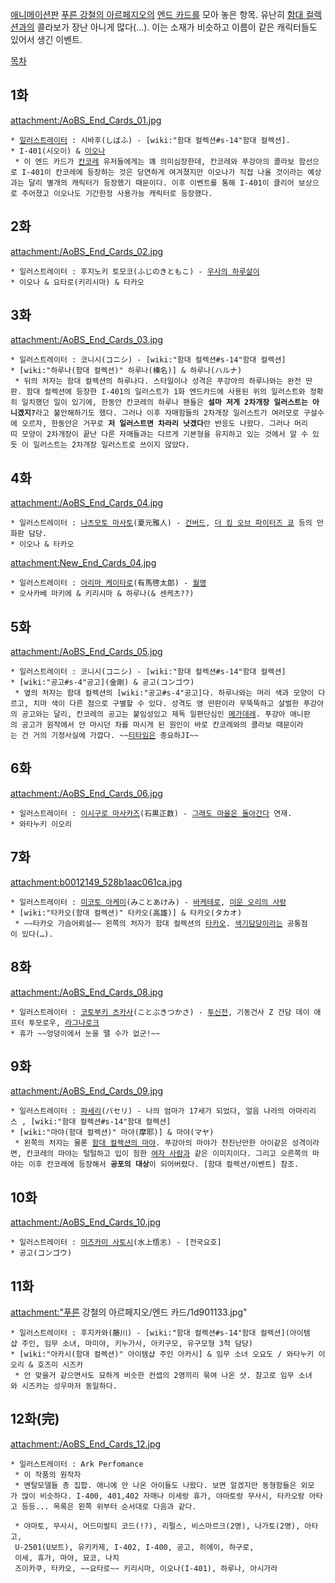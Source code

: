 [[애니메이션판]] [[푸른 강철의 아르페지오]]의 [[엔드 카드]]를 모아 놓은 항목. 유난히 [[함대 컬렉션]]과의 콜라보가 장난 아니게 많다(...). 이는 소재가 비슷하고 이름이 같은 캐릭터들도 있어서 생긴 이벤트.

[[목차]]
== 1화 ==
attachment:/AoBS_End_Cards_01.jpg
 * [[일러스트레이터]] : 시바후(しばふ) - [wiki:"함대 컬렉션#s-14"함대 컬렉션].
 * I-401(시오이) & [[이오나]]
  * 이 엔드 카드가 [[칸코레]] 유저들에게는 꽤 의미심장한데, 칸코레와 푸강아의 콜라보 함선으로 I-401이 칸코레에 등장하는 것은 당연하게 여겨졌지만 이오나가 직접 나올 것이라는 예상과는 달리 별개의 캐릭터가 등장했기 때문이다. 이후 이벤트를 통해 I-401이 클리어 보상으로 주어졌고 이오나도 기간한정 사용가능 캐릭터로 등장했다.
== 2화 ==
attachment:/AoBS_End_Cards_02.jpg
 * 일러스트레이터 : 후지노키 토모코(ふじのきともこ) - [[우사의 하루살이]]
 * 이오나 & 요타로(키리시마) & 타카오
== 3화 ==
attachment:/AoBS_End_Cards_03.jpg
 * 일러스트레이터 : 코니시(コニシ) - [wiki:"함대 컬렉션#s-14"함대 컬렉션]
 * [wiki:"하루나(함대 컬렉션)" 하루나(榛名)] & 하루나(ハルナ)
  * 뒤의 처자는 함대 컬렉션의 하루나다. 스타일이나 성격은 푸강아의 하루나와는 완전 딴판. 함대 컬렉션에 등장한 I-401의 일러스트가 1화 엔드카드에 사용된 위의 일러스트와 정확히 일치했던 일이 있기에, 한동안 칸코레의 하루나 팬들은 '''설마 저게 2차개장 일러스트는 아니겠지?'''라고 불안해하기도 했다. 그러나 이후 자매함들의 2차개장 일러스트가 여러모로 구설수에 오르자, 한동안은 거꾸로 '''저 일러스트면 차라리 낫겠다'''란 반응도 나왔다. 그러나 머리띠 모양이 2차개장이 끝난 다른 자매들과는 다르게 기본형을 유지하고 있는 것에서 알 수 있듯 이 일러스트는 2차개장 일러스트로 쓰이지 않았다. 
== 4화 ==
attachment:/AoBS_End_Cards_04.jpg
 * 일러스트레이터 : [[나츠모토 마사토]](夏元雅人) - [[건버드]], [[더 킹 오브 파이터즈 쿄]] 등의 만화판 담당.
 * 이오나 & 타카오
attachment:New_End_Cards_04.jpg
 * 일러스트레이터 : [[아리마 케이타로]](有馬啓太郎) - [[월영]]
 * 오사카베 마키에 & 키리시마 & 하루나(& 센케츠??)
== 5화 ==
attachment:/AoBS_End_Cards_05.jpg
 * 일러스트레이터 : 코니시(コニシ) - [wiki:"함대 컬렉션#s-14"함대 컬렉션]
 * [wiki:"공고#s-4"공고](金剛) & 공고(コンゴウ)
  * 옆의 처자는 함대 컬렉션의 [wiki:"공고#s-4"공고]다. 하루나와는 머리 색과 모양이 다르고, 치마 색이 다른 점으로 구별할 수 있다. 성격도 영 딴판이라 무뚝뚝하고 살벌한 푸강아의 공고와는 달리, 칸코레의 공고는 붙임성있고 제독 일편단심인 [[메가데레]]. 푸강아 애니판의 공고가 원작에서 안 마시던 차를 마시게 된 원인이 바로 칸코레와의 콜라보 때문이라는 건 거의 기정사실에 가깝다. ~~[[티타임]]은 중요하JI~~
== 6화 ==
attachment:/AoBS_End_Cards_06.jpg
 * 일러스트레이터 : [[이시구로 마사카즈]](石黒正数) - [[그래도 마을은 돌아간다]] 연재.
 * 와타누키 이오리
== 7화 ==
attachment:b0012149_528b1aac061ca.jpg
 * 일러스트레이터 : [[미코토 아케미]](みことあけみ) - [[바케테로]], [[미운 오리의 사랑]]
 * [wiki:"타카오(함대 컬렉션)" 타카오(高雄)] & 타카오(タカオ)
  * ~~타카오 가슴어뢰설~~ 왼쪽의 처자가 함대 컬렉션의 [[타카오(함대 컬렉션)|타카오]]. [[색기담당]]이라는 공통점이 있다(…).
== 8화 ==
attachment:/AoBS_End_Cards_08.jpg
 * 일러스트레이터 : [[코토부키 츠카사]](ことぶきつかさ) - [[투신전]], 기동건사 Z 건담 데이 애프터 투모로우, [[라그나로크]]
 * 휴가 ~~엉덩이에서 눈을 땔 수가 없군!~~
== 9화 ==
attachment:/AoBS_End_Cards_09.jpg
 * 일러스트레이터 : [[파세리]](パセリ) - 나의 엄마가 17세가 되었다, 얼음 나라의 아마리리스 , [wiki:"함대 컬렉션#s-14"함대 컬렉션]
 * [wiki:"마야(함대 컬렉션)" 마야(摩耶)] & 마야(マヤ)
  * 왼쪽의 처자는 물론 [[마야(함대 컬렉션)|함대 컬렉션의 마야]]. 푸강아의 마야가 천진난만한 아이같은 성격이라면, 칸코레의 마야는 털털하고 입이 험한 [[여자 사람]]과 같은 이미지이다. 그리고 오른쪽의 마야는 이후 칸코레에 등장해서 '''공포의 대상'''이 되어버렸다. [함대 컬렉션/이벤트] 참조.
== 10화 ==
attachment:/AoBS_End_Cards_10.jpg
 * 일러스트레이터 : [[미즈카미 사토시]](水上悟志) - [전국요호]
 * 공고(コンゴウ)
== 11화 ==
attachment:"푸른 강철의 아르페지오/엔드 카드/1d901133.jpg"
 * 일러스트레이터 : 후지카와(藤川) - [wiki:"함대 컬렉션#s-14"함대 컬렉션](아이템샵 주인, 임무 소녀, 마미야, 키누가사, 아키구모, 유구모형 3척 담당)
 * [wiki:"아카시(함대 컬렉션)" 아이템샵 주인 아카시] & 임무 소녀 오요도 / 와타누키 이오리 & 호즈미 시즈카
  * 안 맞을거 같으면서도 묘하게 비슷한 컨셉의 2명끼리 묶여 나온 샷. 참고로 임무 소녀와 시즈카는 성우마저 동일하다.
== 12화(完) ==
attachment:/AoBS_End_Cards_12.jpg
 * 일러스트레이터 : Ark Perfomance
  * 이 작품의 원작자
  * 멘탈모델들 총 집합. 애니에 안 나온 아이들도 나왔다. 보면 알겠지만 동형함들은 외모가 많이 비슷하다. I-400, 401,402 자매나 이세랑 휴가, 야마토랑 무사시, 타카오랑 아타고 등등... 목록은 왼쪽 위부터 순서대로 다음과 같다. 

  * 야마토, 무사시, 어드미럴티 코드(!?), 리펄스, 비스마르크(2명), 나가토(2명), 아타고,
  U-2501(U보트), 유키카제, I-402, I-400, 공고, 히에이, 하구로,
  이세, 휴가, 마야, 묘코, 나치
  즈이카쿠, 타카오, ~~요타로~~ 키리시마, 이오나(I-401), 하루나, 아시가라

